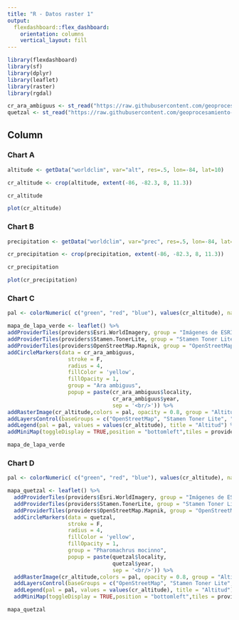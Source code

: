 ---
title: "R - Datos raster 1"
output: 
  flexdashboard::flex_dashboard:
    orientation: columns
    vertical_layout: fill
---

```{r setup, include=FALSE}
library(flexdashboard)
library(sf)
library(dplyr)
library(leaflet)
library(raster)
library(rgdal)

cr_ara_ambiguus <- st_read("https://raw.githubusercontent.com/geoprocesamiento-2020i/datos/master/biodiversidad/registros-presencia/cr/cr-ara-ambiguus.geojson")
quetzal <- st_read("https://raw.githubusercontent.com/geoprocesamiento-2020i/datos/master/biodiversidad/registros-presencia/cr/cr_pharomachrus_mocinno.geojson")
```

Column {data-width=650}
-----------------------------------------------------------------------

### Chart A

```{r}
altitude <- getData("worldclim", var="alt", res=.5, lon=-84, lat=10)

cr_altitude <- crop(altitude, extent(-86, -82.3, 8, 11.3)) 

cr_altitude

plot(cr_altitude)
```


### Chart B

```{r}
precipitation <- getData("worldclim", var="prec", res=.5, lon=-84, lat=10)

cr_precipitation <- crop(precipitation, extent(-86, -82.3, 8, 11.3))

cr_precipitation

plot(cr_precipitation)
```

### Chart C

```{r}
pal <- colorNumeric( c("green", "red", "blue"), values(cr_altitude), na.color = "transparent")

mapa_de_lapa_verde <- leaflet() %>% 
addProviderTiles(providers$Esri.WorldImagery, group = "Imágenes de ESRI") %>% 
addProviderTiles(providers$Stamen.TonerLite, group = "Stamen Toner Lite") %>%
addProviderTiles(providers$OpenStreetMap.Mapnik, group = "OpenStreetMap") %>%
addCircleMarkers(data = cr_ara_ambiguus,
                   stroke = F,
                   radius = 4,
                   fillColor = 'yellow',
                   fillOpacity = 1,
                   group = "Ara ambiguus",
                   popup = paste(cr_ara_ambiguus$locality, 
                                 cr_ara_ambiguus$year, 
                                 sep = '<br/>')) %>%
addRasterImage(cr_altitude,colors = pal, opacity = 0.8, group = "Altitud") %>%
addLayersControl(baseGroups = c("OpenStreetMap", "Stamen Toner Lite", "Imágenes de ESRI"),overlayGroups = c("Altitud", "Ara ambiguus"),options = layersControlOptions(collapsed = FALSE)) %>%
addLegend(pal = pal, values = values(cr_altitude), title = "Altitud") %>%
addMiniMap(toggleDisplay = TRUE,position = "bottomleft",tiles = providers$Stamen.TonerLite)

mapa_de_lapa_verde
```

### Chart D

```{r}
pal <- colorNumeric( c("green", "red", "blue"), values(cr_altitude), na.color = "transparent")

mapa_quetzal <- leaflet() %>% 
  addProviderTiles(providers$Esri.WorldImagery, group = "Imágenes de ESRI") %>% 
  addProviderTiles(providers$Stamen.TonerLite, group = "Stamen Toner Lite") %>%
  addProviderTiles(providers$OpenStreetMap.Mapnik, group = "OpenStreetMap") %>%
  addCircleMarkers(data = quetzal,
                   stroke = F,
                   radius = 4,
                   fillColor = 'yellow',
                   fillOpacity = 1,
                   group = "Pharomachrus mocinno",
                   popup = paste(quetzal$locality, 
                                 quetzal$year, 
                                 sep = '<br/>')) %>%
  addRasterImage(cr_altitude,colors = pal, opacity = 0.8, group = "Altitud") %>%
  addLayersControl(baseGroups = c("OpenStreetMap", "Stamen Toner Lite", "Imágenes de ESRI"),overlayGroups = c("Altitud", "Ara ambiguus"),options = layersControlOptions(collapsed = FALSE)) %>%
  addLegend(pal = pal, values = values(cr_altitude), title = "Altitud") %>%
  addMiniMap(toggleDisplay = TRUE,position = "bottomleft",tiles = providers$Stamen.TonerLite)

mapa_quetzal
```

